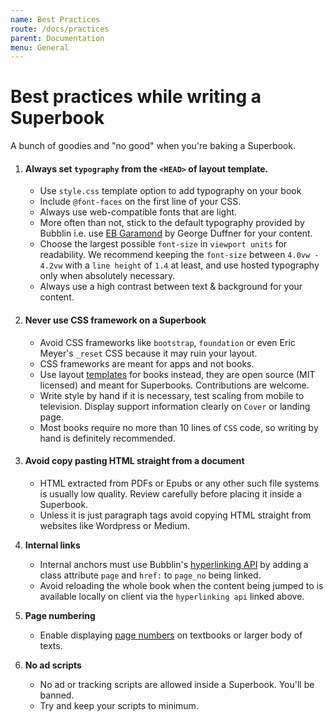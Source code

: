 ```yaml
---
name: Best Practices
route: /docs/practices
parent: Documentation
menu: General
---
```

# Best practices while writing a Superbook

A bunch of goodies and "no good" when you're baking a Superbook.

1. #### Always set `typography` from the `<HEAD>` of layout template.
	+ Use `style.css` template option to add typography on your book
	+ Include `@font-faces` on the first line of your CSS.
	+ Always use web-compatible fonts that are light.
	+ More often than not, stick to the default typography provided by Bubblin i.e. use [EB Garamond](https://fonts.google.com/specimen/EB+Garamond) by George Duffner for your content.
	+ Choose the largest possible `font-size` in `viewport units` for readability. We recommend keeping the `font-size` between `4.0vw - 4.2vw` with a `line height` of `1.4` at least, and use hosted typography only when absolutely necessary.
	+ Always use a high contrast between text & background for your content.


2. #### Never use CSS framework on a Superbook
	+ Avoid CSS frameworks like `bootstrap`, `foundation` or even Eric Meyer's `_reset` CSS because it may ruin your layout.
	+ CSS frameworks are meant for apps and not books.
	+ Use layout [templates](https://github.com/bookiza/templates) for books instead, they are open source (MIT licensed) and meant for Superbooks. Contributions are welcome.
	+ Write style by hand if it is necessary, test scaling from mobile to television. Display support information clearly on `Cover` or landing page.
	+ Most books require no more than 10 lines of `CSS` code, so writing by hand is definitely recommended.


3. #### Avoid copy pasting HTML straight from a document
	+ HTML extracted from PDFs or Epubs or any other such file systems is usually low quality. Review carefully before placing it inside a Superbook.
	+ Unless it is just paragraph tags avoid copying HTML straight from websites like Wordpress or Medium.


4. **Internal links**
	+ Internal anchors must use Bubblin's [hyperlinking API](https://bubblin.io/book/official-handbook-by-marvin-danig/33) by adding a class attribute `page` and `href:` to `page_no` being linked.
	+ Avoid reloading the whole book when the content being jumped to is available locally on client via the `hyperlinking api` linked above.

5. **Page numbering** 
	+ Enable displaying [page numbers](/docs/numbering) on textbooks or larger body of texts. 

6. **No ad scripts**
	+ No ad or tracking scripts are allowed inside a Superbook. You'll be banned.
	+ Try and keep your scripts to minimum.